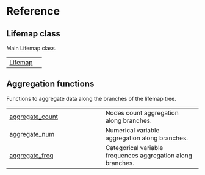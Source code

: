# Reference {.doc .doc-index}

## Lifemap class

Main Lifemap class.

| | |
| --- | --- |
| [Lifemap](Lifemap.qmd#pylifemap.Lifemap) |  |

## Aggregation functions

Functions to aggregate data along the branches of the lifemap tree.

| | |
| --- | --- |
| [aggregate_count](aggregate_count.qmd#pylifemap.aggregate_count) | Nodes count aggregation along branches. |
| [aggregate_num](aggregate_num.qmd#pylifemap.aggregate_num) | Numerical variable aggregation along branches. |
| [aggregate_freq](aggregate_freq.qmd#pylifemap.aggregate_freq) | Categorical variable frequences aggregation along branches. |